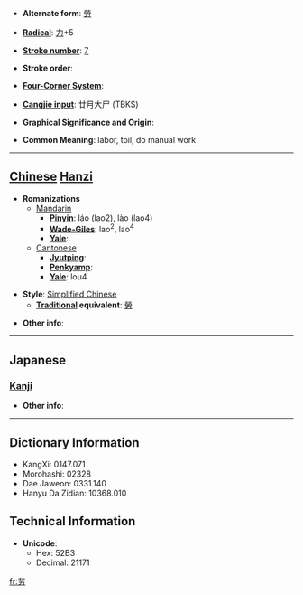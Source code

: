 * '''Alternate form''': [[勞]]

* '''[[Wiktionary:Chinese radical index| Radical]]''': [[Wiktionary:Chinese radical index 力|力]]+5

* '''[[Wiktionary:Chinese total strokes index|Stroke number]]''': [[Wiktionary:Chinese total strokes index 7|7]]

* '''Stroke order''': 

* '''[[Wiktionary:Chinese four corner index|Four-Corner System]]''': 

* '''[[Wiktionary:Chinese Cangjie index|Cangjie input]]''': 廿月大尸 (TBKS)

* '''Graphical Significance and Origin''': 

* '''Common Meaning''': labor, toil, do manual work

----

== [[Chinese]] [[Hanzi]] ==

* '''Romanizations'''
** [[Mandarin]]
*** '''[[Pinyin]]''': láo (lao2), lào (lao4)
*** '''[[Wade-Giles]]''': lao<sup>2</sup>, lao<sup>4</sup>
*** '''[[Yale]]''': 
**[[Cantonese]]
***'''[[Jyutping]]''':
***'''[[Penkyamp]]''': 
***'''[[Yale]]''': lou4

* '''Style''': [[Simplified Chinese]] 
** '''[[Traditional Chinese|Traditional]] equivalent''': [[勞]]

* '''Other info''': 

----

==Japanese==
===[[Kanji]]===
{{kanji|on readings=[[ろう]] (rō)
|kun readings=
}}

* '''Other info''':  

----

== Dictionary Information ==

* KangXi: 0147.071
* Morohashi: 02328
* Dae Jaweon: 0331.140
* Hanyu Da Zidian: 10368.010

== Technical Information ==

* '''Unicode''':
** Hex: 52B3
** Decimal: 21171

[[fr:劳]]